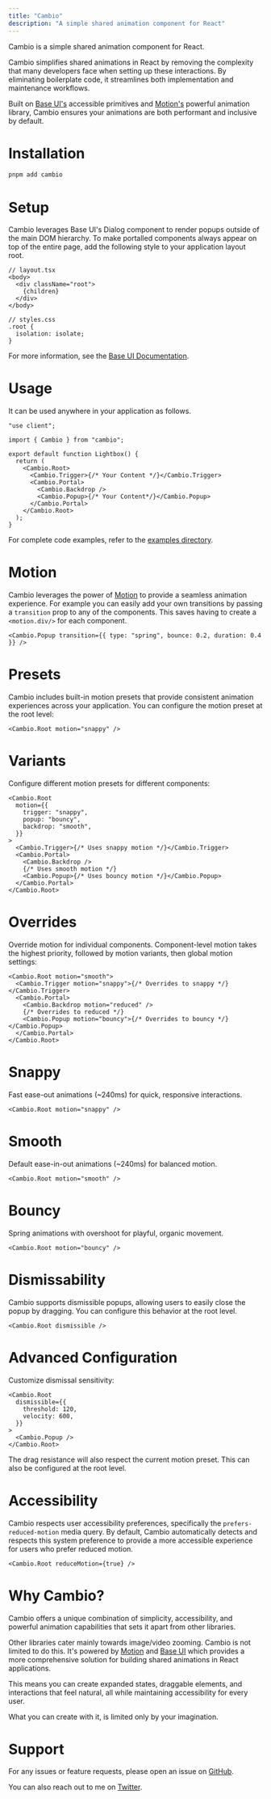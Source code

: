 ```yaml
---
title: "Cambio"
description: "A simple shared animation component for React"
---
```


<center>
  <Basic />
</center>

Cambio is a simple shared animation component for React.

Cambio simplifies shared animations in React by removing the complexity that many developers face when setting up these interactions.
By eliminating boilerplate code, it streamlines both implementation and maintenance workflows.

Built on [Base UI's](https://base-ui.com/) accessible primitives and [Motion's](https://motion.dev/) powerful animation library,
Cambio ensures your animations are both performant and inclusive by default.

# Installation

```bash
pnpm add cambio
```

# Setup

Cambio leverages Base UI's Dialog component to render popups outside of the main DOM hierarchy.
To make portalled components always appear on top of the entire page, add the following style to your application layout root.

```tsx
// layout.tsx
<body>
  <div className="root">
    {children}
  </div>
</body>

// styles.css
.root {
  isolation: isolate;
}
```

For more information, see the [Base UI Documentation](https://base-ui.com/react/overview/quick-start#set-up-portals).

# Usage

It can be used anywhere in your application as follows.

```tsx lineNumbers
"use client";

import { Cambio } from "cambio";

export default function Lightbox() {
  return (
    <Cambio.Root>
      <Cambio.Trigger>{/* Your Content */}</Cambio.Trigger>
      <Cambio.Portal>
        <Cambio.Backdrop />
        <Cambio.Popup>{/* Your Content*/}</Cambio.Popup>
      </Cambio.Portal>
    </Cambio.Root>
  );
}
```

For complete code examples, refer to the [examples directory](https://github.com/raphaelsalaja/cambio/tree/main/website/components/examples).

# Motion

Cambio leverages the power of [Motion](https://motion.dev/) to provide a seamless animation experience.
For example you can easily add your own transitions by passing a `transition` prop to any of the components.
This saves having to create a `<motion.div/>` for each component.

```tsx
<Cambio.Popup transition={{ type: "spring", bounce: 0.2, duration: 0.4 }} />
```

# Presets

Cambio includes built-in motion presets that provide consistent animation experiences across your application. You can configure the motion preset at the root level:

```tsx lineNumbers
<Cambio.Root motion="snappy" />
```

# Variants

Configure different motion presets for different components:

<center>
  <Variants />
</center>

```tsx lineNumbers
<Cambio.Root
  motion={{
    trigger: "snappy",
    popup: "bouncy",
    backdrop: "smooth",
  }}
>
  <Cambio.Trigger>{/* Uses snappy motion */}</Cambio.Trigger>
  <Cambio.Portal>
    <Cambio.Backdrop />
    {/* Uses smooth motion */}
    <Cambio.Popup>{/* Uses bouncy motion */}</Cambio.Popup>
  </Cambio.Portal>
</Cambio.Root>
```

# Overrides

Override motion for individual components. Component-level motion takes the highest priority, followed by motion variants, then global motion settings:

<center>
  <Overrides />
</center>

```tsx lineNumbers
<Cambio.Root motion="smooth">
  <Cambio.Trigger motion="snappy">{/* Overrides to snappy */}</Cambio.Trigger>
  <Cambio.Portal>
    <Cambio.Backdrop motion="reduced" />
    {/* Overrides to reduced */}
    <Cambio.Popup motion="bouncy">{/* Overrides to bouncy */}</Cambio.Popup>
  </Cambio.Portal>
</Cambio.Root>
```

# Snappy

Fast ease-out animations (~240ms) for quick, responsive interactions.

<center>
  <Snappy />
</center>

```tsx
<Cambio.Root motion="snappy" />
```

# Smooth

Default ease-in-out animations (~240ms) for balanced motion.

<center>
  <Smooth />
</center>

```tsx
<Cambio.Root motion="smooth" />
```

# Bouncy

Spring animations with overshoot for playful, organic movement.

<center>
  <Bouncy />
</center>

```tsx
<Cambio.Root motion="bouncy" />
```

# Dismissability

Cambio supports dismissible popups, allowing users to easily close the popup by dragging. You can configure this behavior at the root level.

<center>
  <Dismissible />
</center>

```tsx lineNumbers
<Cambio.Root dismissible />
```

# Advanced Configuration

Customize dismissal sensitivity:

<center>
  <DismissableAdvanced />
</center>

```tsx lineNumbers
<Cambio.Root
  dismissible={{
    threshold: 120,
    velocity: 600,
  }}
>
  <Cambio.Popup />
</Cambio.Root>
```

The drag resistance will also respect the current motion preset. This can also be configured at the root level.

# Accessibility

Cambio respects user accessibility preferences, specifically the `prefers-reduced-motion` media query. By default, Cambio automatically detects and respects this system preference to provide a more accessible experience for users who prefer reduced motion.

<center>
  <Reduced />
</center>

```tsx
<Cambio.Root reduceMotion={true} />
```

# Why Cambio?

Cambio offers a unique combination of simplicity, accessibility, and powerful animation capabilities that sets it apart from other libraries.

Other libraries cater mainly towards image/video zooming. Cambio is not limited to do this. It's powered by [Motion](https://motion.dev/) and [Base UI](https://base-ui.com/) which provides a more comprehensive solution for building shared animations in React applications.

This means you can create expanded states, draggable elements, and interactions that feel natural, all while maintaining accessibility for every user.

What you can create with it, is limited only by your imagination.

# Support

For any issues or feature requests, please open an issue on [GitHub](https://github.com/raphaelsalaja/cambio).

You can also reach out to me on [Twitter](https://x.com/raphaelsalaja).
